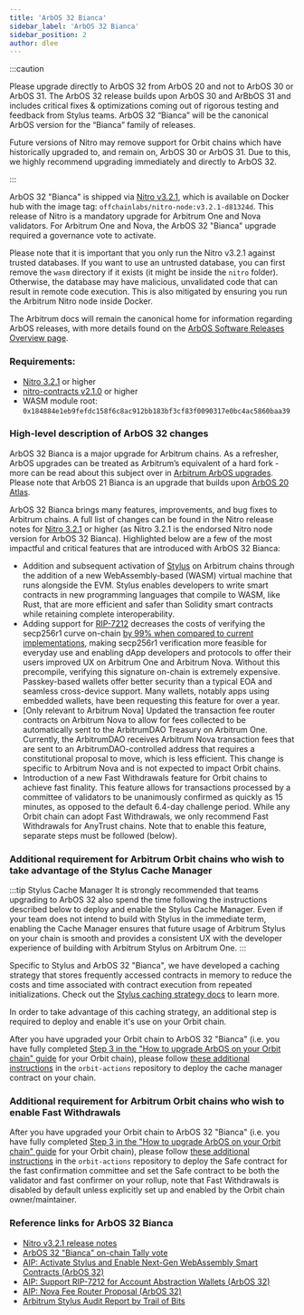 ```yaml
---
title: 'ArbOS 32 Bianca'
sidebar_label: 'ArbOS 32 Bianca'
sidebar_position: 2
author: dlee
---
```


:::caution

Please upgrade directly to ArbOS 32 from ArbOS 20 and not to ArbOS 30 or ArbOS 31. The ArbOS 32 release builds upon ArbOS 30 and ArBbOS 31 and includes critical fixes & optimizations coming out of rigorous testing and feedback from Stylus teams. ArbOS 32 “Bianca” will be the canonical ArbOS version for the “Bianca” family of releases.

Future versions of Nitro may remove support for Orbit chains which have historically upgraded to, and remain on, ArbOS 30 or ArbOS 31. Due to this, we highly recommend upgrading immediately and directly to ArbOS 32.

:::

ArbOS 32 "Bianca" is shipped via [Nitro v3.2.1](https://github.com/OffchainLabs/nitro/releases/tag/v3.2.1), which is available on Docker hub with the image tag: `offchainlabs/nitro-node:v3.2.1-d81324d`. This release of Nitro is a mandatory upgrade for Arbitrum One and Nova validators. For Arbitrum One and Nova, the ArbOS 32 "Bianca" upgrade required a governance vote to activate.

Please note that it is important that you only run the Nitro v3.2.1 against trusted databases. If you want to use an untrusted database, you can first remove the `wasm` directory if it exists (it might be inside the `nitro` folder). Otherwise, the database may have malicious, unvalidated code that can result in remote code execution. This is also mitigated by ensuring you run the Arbitrum Nitro node inside Docker.

The Arbitrum docs will remain the canonical home for information regarding ArbOS releases, with more details found on the [ArbOS Software Releases Overview page](./01-overview.mdx).

### Requirements:

- [Nitro 3.2.1](https://github.com/OffchainLabs/nitro/releases/tag/v3.2.1) or higher
- [nitro-contracts v2.1.0](https://github.com/OffchainLabs/nitro-contracts/releases/tag/v2.1.0) or higher
- WASM module root: `0x184884e1eb9fefdc158f6c8ac912bb183bf3cf83f0090317e0bc4ac5860baa39`

### High-level description of ArbOS 32 changes

ArbOS 32 Bianca is a major upgrade for Arbitrum chains. As a refresher, ArbOS upgrades can be treated as Arbitrum’s equivalent of a hard fork - more can be read about this subject over in [Arbitrum ArbOS upgrades](https://forum.arbitrum.foundation/t/arbitrum-arbos-upgrades/19695). Please note that ArbOS 21 Bianca is an upgrade that builds upon [ArbOS 20 Atlas](./arbos20.mdx).

ArbOS 32 Bianca brings many features, improvements, and bug fixes to Arbitrum chains. A full list of changes can be found in the Nitro release notes for [Nitro 3.2.1](https://github.com/OffchainLabs/nitro/releases/tag/v3.2.1) or higher (as Nitro 3.2.1 is the endorsed Nitro node version for ArbOS 32 Bianca). Highlighted below are a few of the most impactful and critical features that are introduced with ArbOS 32 Bianca:

- Addition and subsequent activation of [Stylus](../../stylus/gentle-introduction.mdx) on Arbitrum chains through the addition of a new WebAssembly-based (WASM) virtual machine that runs alongside the EVM. Stylus enables developers to write smart contracts in new programming languages that compile to WASM, like Rust, that are more efficient and safer than Solidity smart contracts while retaining complete interoperability.
- Adding support for [RIP-7212](https://github.com/ethereum/RIPs/blob/master/RIPS/rip-7212.md) decreases the costs of verifying the secp256r1 curve on-chain [by 99% when compared to current implementations](https://www.alchemy.com/blog/what-is-rip-7212), making secp256r1 verification more feasible for everyday use and enabling dApp developers and protocols to offer their users improved UX on Arbitrum One and Arbitrum Nova. Without this precompile, verifying this signature on-chain is extremely expensive. Passkey-based wallets offer better security than a typical EOA and seamless cross-device support. Many wallets, notably apps using embedded wallets, have been requesting this feature for over a year.
- [Only relevant to Arbitrum Nova] Updated the transaction fee router contracts on Arbitrum Nova to allow for fees collected to be automatically sent to the ArbitrumDAO Treasury on Arbitrum One. Currently, the ArbitrumDAO receives Arbitrum Nova transaction fees that are sent to an ArbitrumDAO-controlled address that requires a constitutional proposal to move, which is less efficient. This change is specific to Arbitrum Nova and is not expected to impact Orbit chains.
- Introduction of a new Fast Withdrawals feature for Orbit chains to achieve fast finality. This feature allows for transactions processed by a committee of validators to be unanimously confirmed as quickly as 15 minutes, as opposed to the default 6.4-day challenge period. While any Orbit chain can adopt Fast Withdrawals, we only recommend Fast Withdrawals for AnyTrust chains. Note that to enable this feature, separate steps must be followed (below).

### Additional requirement for Arbitrum Orbit chains who wish to take advantage of the Stylus Cache Manager

:::tip Stylus Cache Manager
It is strongly recommended that teams upgrading to ArbOS 32 also spend the time following the instructions described below to deploy and enable the Stylus Cache Manager. Even if your team does not intend to build with Stylus in the immediate term, enabling the Cache Manager ensures that future usage of Arbitrum Stylus on your chain is smooth and provides a consistent UX with the developer experience of building with Arbitrum Stylus on Arbitrum One.
:::

Specific to Stylus and ArbOS 32 "Bianca", we have developed a caching strategy that stores frequently accessed contracts in memory to reduce the costs and time associated with contract execution from repeated initializations. Check out the [Stylus caching strategy docs](../../stylus/concepts/stylus-cache-manager.md) to learn more.

In order to take advantage of this caching strategy, an additional step is required to deploy and enable it's use on your Orbit chain.

After you have upgraded your Orbit chain to ArbOS 32 "Bianca" (i.e. you have fully completed [Step 3 in the "How to upgrade ArbOS on your Orbit chain" guide](../../launch-orbit-chain/how-tos/arbos-upgrade.md#step-3-schedule-the-arbos-version-upgrade) for your Orbit chain), please follow [these additional instructions](https://github.com/OffchainLabs/orbit-actions/tree/main/scripts/foundry/stylus/setCacheManager) in the `orbit-actions` repository to deploy the cache manager contract on your chain.

### Additional requirement for Arbitrum Orbit chains who wish to enable Fast Withdrawals

After you have upgraded your Orbit chain to ArbOS 32 "Bianca" (i.e. you have fully completed [Step 3 in the "How to upgrade ArbOS on your Orbit chain" guide](../../launch-orbit-chain/how-tos/arbos-upgrade.md#step-3-schedule-the-arbos-version-upgrade) for your Orbit chain), please follow [these additional instructions](https://github.com/OffchainLabs/orbit-actions/tree/main/scripts/foundry/fast-confirm) in the `orbit-actions` repository to deploy the Safe contract for the fast confirmation committee and set the Safe contract to be both the validator and fast confirmer on your rollup, note that Fast Withdrawals is disabled by default unless explicitly set up and enabled by the Orbit chain owner/maintainer.

### Reference links for ArbOS 32 Bianca

- [Nitro v3.2.1 release notes](https://github.com/OffchainLabs/nitro/releases/tag/v3.2.1)
- [ArbOS 32 "Bianca" on-chain Tally vote](https://www.tally.xyz/gov/arbitrum/proposal/108288822474129076868455956066667369439381709547570289793612729242368710728616)
- [AIP: Activate Stylus and Enable Next-Gen WebAssembly Smart Contracts (ArbOS 32)](https://forum.arbitrum.foundation/t/aip-activate-stylus-and-enable-next-gen-webassembly-smart-contracts-arbos-30/22970)
- [AIP: Support RIP-7212 for Account Abstraction Wallets (ArbOS 32)](https://forum.arbitrum.foundation/t/aip-support-rip-7212-for-account-abstraction-wallets-arbos-30/23298)
- [AIP: Nova Fee Router Proposal (ArbOS 32)](https://forum.arbitrum.foundation/t/aip-nova-fee-router-proposal-arbos-30/23310)
- [Arbitrum Stylus Audit Report by Trail of Bits](../../audit-reports.mdx)

